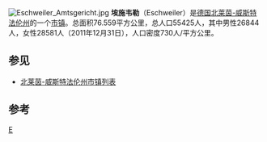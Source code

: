{{德国城市
| 市徽图 = Image:DEU Eschweiler COA.svg
| 在德国内的位置图 = 
| 所属联邦州 = 北莱茵-威斯特法伦州
| 所属行政区 = 科隆行政区
| 所属县 = 亚琛县
| 坐标纬度 = 50
| 坐标纬度分 = 49
| 坐标经度 = 6
| 坐标经度分 = 17
| 海拔高度 = 110-262
| 面积 = 76.559
| 人口 = 55,425
| 统计时间 = 2011年12月31日
| 人口密度 = 727
| 邮政编码 = 52249
| 电话区号 = 02403
| 汽车牌号 = AC
| 政府地址 = Johannes-Rau-Platz 1<br />52249 Eschweiler
| 政府网站 = www.eschweiler.de
|}}

[[File:Eschweiler_Amtsgericht.jpg|right]]
'''埃施韦勒'''（Eschweiler）是[[德国|德国]][[北莱茵-威斯特法伦州|北莱茵-威斯特法伦州]]的一个[[市镇_(德国)|市镇]]。总面积76.559平方公里，总人口55425人，其中男性26844人，女性28581人（2011年12月31日），人口密度730人/平方公里。

== 参见 ==
*[[北莱茵-威斯特法伦州市镇列表|北莱茵-威斯特法伦州市镇列表]]

== 参考 ==
{{reflist}}

{{Authority control}}
{{Germany-geo-stub}}

[[Category:北莱茵-威斯特法伦州市镇|E]]